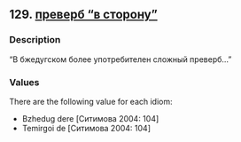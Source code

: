 ## 129. <a href =  'https://agricolamz.github.io/The_Circassian_Isoglosses_Database/129.html'>преверб "в сторону"</a>
### Description

"В бжедугском более употребителен сложный преверб..."

### Values
There are the following value for each idiom:

* Bzhedug  dere [Ситимова 2004: 104] 
* Temirgoi  de [Ситимова 2004: 104] 


